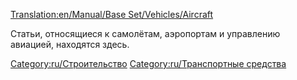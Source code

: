 [[Translation:en/Manual/Base Set/Vehicles/Aircraft]]


Статьи, относящиеся к самолётам, аэропортам и управлению авиацией, находятся здесь.

[[Category:ru/Строительство]]
[[Category:ru/Транспортные средства]]
